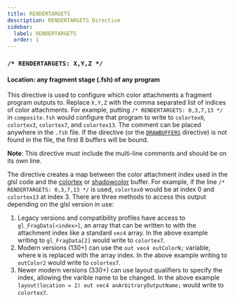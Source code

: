 ```yaml
---
title: RENDERTARGETS
description: RENDERTARGETS Directive
sidebar:
  label: RENDERTARGETS
  order: 1
---
```


### `/* RENDERTARGETS: X,Y,Z */`

#### Location: any fragment stage (.fsh) of any program

This directive is used to configure which color attachments a fragment program outputs to. Replace `X,Y,Z` with the comma separated list of indices of color attachments. For example, putting `/* RENDERTARGETS: 0,3,7,13 */` in `composite.fsh` would configure that program to write to `colortex0`, `colortex3`, `colortex7`, and `colortex13`. The comment can be placed anywhere in the `.fsh` file. If the directive (or the [`DRAWBUFFERS`](/reference/constants/drawbuffers) directive) is not found in the file, the first 8 buffers will be bound.

**Note**: This directive must include the multi-line comments and should be on its own line.

The directive creates a map between the color attachment index used in the glsl code and the [colortex](/reference/buffers/colortex) or [shadowcolor](/reference/buffers/shadowcolor) buffer. For example, if the line `/* RENDERTARGETS: 0,3,7,13 */` is used, `colortex0` would be at index 0 and `colortex13` at index 3. There are three methods to access this output depending on the glsl version in use:

1. Legacy versions and compatibility profiles have access to `gl_FragData[<index>]`, an array that can be written to with the attachment index like a standard `vec4` array. In the above example writing to `gl_FragData[2]` would write to `colortex7`.
2. Modern versions (130+) can use the `out vec4 outColorN;` variable, where `N` is replaced with the array index. In the above example writing to `outColor2` would write to `colortex7`.
3. Newer modern versions (330+) can use layout qualifiers to specify the index, allowing the varible name to be changed. In the above example `layout(location = 2) out vec4 anArbitraryOutputName;` would write to `colortex7`.